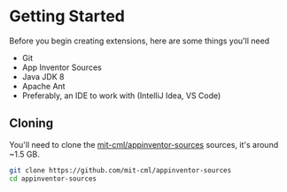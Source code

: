 # Getting Started

Before you begin creating extensions, here are some things you'll need

- Git
- App Inventor Sources
- Java JDK 8
- Apache Ant
- Preferably, an IDE to work with (IntelliJ Idea, VS Code)

## Cloning

You'll need to clone the [mit-cml/appinventor-sources](https://github.com/mit-cml/appinventor-sources) sources, it's around ~1.5 GB.

```bash
git clone https://github.com/mit-cml/appinventor-sources
cd appinventor-sources
```